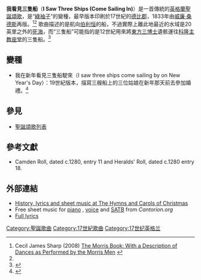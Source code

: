 {{listen|filename=I Saw Three Ships (Come Sailing In).ogg|title=I Saw Three Ships|description=|format=[[Ogg|Ogg]]}}

'''我看見三隻船'''（'''I Saw Three Ships (Come Sailing In)'''）是一首傳統的[[英格蘭|英格蘭]][[聖誕頌歌|聖誕頌歌]]，是“[[綠袖子|綠袖子]]”的變種，最早版本印刷於17世紀的[[德比郡|德比郡]]，1833年由[[威廉·桑蒂斯_(古文物研究者)|威廉·桑德斯]]再版。<ref>Cecil James Sharp (2008) [http://books.google.co.uk/books?id=3wk3HTOrvmYC&pg=PA9&dq=three+ships+-+variant+of+Greensleeves&hl=en&ei=k0MGTfGFOpGP4Aa51dy5Cg&sa=X&oi=book_result&ct=result&resnum=2&ved=0CC0Q6AEwAQ#v=onepage&q&f=false The Morris Book: With a Description of Dances as Performed by the Morris Men] {{Wayback|url=http://books.google.co.uk/books?id=3wk3HTOrvmYC&pg=PA9&dq=three+ships+-+variant+of+Greensleeves&hl=en&ei=k0MGTfGFOpGP4Aa51dy5Cg&sa=X&oi=book_result&ct=result&resnum=2&ved=0CC0Q6AEwAQ#v=onepage&q&f=false |date=20150104174032 }}</ref><ref name=HYM/> 歌曲描述的是航向[[伯利恒|伯利恒]]的船，不過實際上離此地最近的水域是20英里之外的[[死海|死海]]，而“三隻船”可能指的是12世紀用來將[[東方三博士|東方三博士]]遺骸運往[[科隆主教座堂|科隆主教座堂]]的三隻船。<ref name=HYM>{{Cite web |url=http://www.hymnsandcarolsofchristmas.com/Hymns_and_Carols/i_saw_three_ships.htm |title=Website describing the carol and giving secondary references |access-date=2013-10-05 |archive-date=2020-12-25 |archive-url=https://web.archive.org/web/20201225174537/http://www.hymnsandcarolsofchristmas.com/Hymns_and_Carols/i_saw_three_ships.htm |dead-url=no }}</ref>

==變種==
* 我在新年看見三隻船駛來（I saw three ships come sailing by on New Year's Day）：19世紀版本，描寫三艘船上的三位姑娘在新年那天前去參加婚禮。<ref>{{cite book|url=http://www.gutenberg.org/cache/epub/25418/pg25418.txt|title=The Baby's Opera: A Book of Old Rhymes with New Dresses|last=Crane|first=Walter|authorlink=Walter Crane|pages=18–19|year=1877|publisher=[[Frederick_Warne_&_Co|Frederick Warne & Co]]|accessdate=7 October 2010|archive-date=2021-11-08|archive-url=https://web.archive.org/web/20211108095306/https://www.gutenberg.org/cache/epub/25418/pg25418.txt}}</ref>

==參見==
* [[聖誕頌歌列表|聖誕頌歌列表]]

==參考文獻==
{{Reflist}}
* Camden Roll, dated c.1280, entry 11 and Heralds' Roll, dated c.1280 entry 18.

==外部連結==
{{wikisource|I Saw Three Ships}}
* [http://www.hymnsandcarolsofchristmas.com/Hymns_and_Carols/i_saw_three_ships.htm History, lyrics and sheet music at The Hymns and Carols of Christmas] {{Wayback|url=http://www.hymnsandcarolsofchristmas.com/Hymns_and_Carols/i_saw_three_ships.htm |date=20201225174537 }}
* Free sheet music for [http://cantorion.org/music/144/I%20Saw%20Three%20Ships piano] {{Wayback|url=http://cantorion.org/music/144/I%20Saw%20Three%20Ships |date=20080923210148 }}, [http://cantorion.org/music/146/I%20Saw%20Three%20Ships voice] {{Wayback|url=http://cantorion.org/music/146/I%20Saw%20Three%20Ships |date=20080923210158 }} and [http://cantorion.org/music/145/I%20Saw%20Three%20Ships SATB] {{Wayback|url=http://cantorion.org/music/145/I%20Saw%20Three%20Ships |date=20080923210153 }} from ''Cantorion.org''
* [http://www.carols.org.uk/i_saw_three_ships.htm Full lyrics] {{Wayback|url=http://www.carols.org.uk/i_saw_three_ships.htm |date=20210224011438 }}

[[Category:聖誕歌曲|Category:聖誕歌曲]]
[[Category:17世紀歌曲|Category:17世紀歌曲]]
[[Category:17世纪英格兰|Category:17世纪英格兰]]